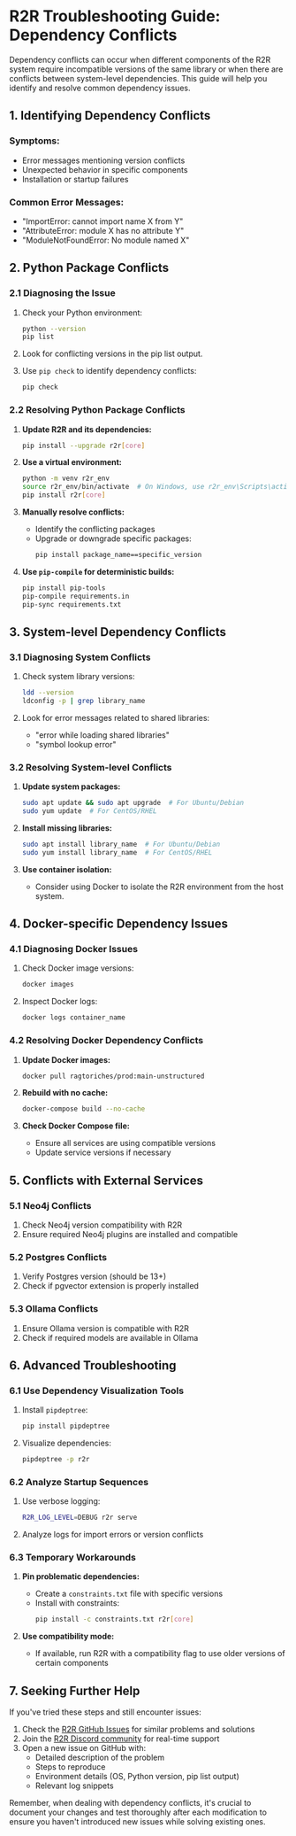 # R2R Troubleshooting Guide: Dependency Conflicts

Dependency conflicts can occur when different components of the R2R system require incompatible versions of the same library or when there are conflicts between system-level dependencies. This guide will help you identify and resolve common dependency issues.

## 1. Identifying Dependency Conflicts

### Symptoms:
- Error messages mentioning version conflicts
- Unexpected behavior in specific components
- Installation or startup failures

### Common Error Messages:
- "ImportError: cannot import name X from Y"
- "AttributeError: module X has no attribute Y"
- "ModuleNotFoundError: No module named X"

## 2. Python Package Conflicts

### 2.1 Diagnosing the Issue

1. Check your Python environment:
   ```bash
   python --version
   pip list
   ```

2. Look for conflicting versions in the pip list output.

3. Use `pip check` to identify dependency conflicts:
   ```bash
   pip check
   ```

### 2.2 Resolving Python Package Conflicts

1. **Update R2R and its dependencies:**
   ```bash
   pip install --upgrade r2r[core]
   ```

2. **Use a virtual environment:**
   ```bash
   python -m venv r2r_env
   source r2r_env/bin/activate  # On Windows, use r2r_env\Scripts\activate
   pip install r2r[core]
   ```

3. **Manually resolve conflicts:**
   - Identify the conflicting packages
   - Upgrade or downgrade specific packages:
     ```bash
     pip install package_name==specific_version
     ```

4. **Use `pip-compile` for deterministic builds:**
   ```bash
   pip install pip-tools
   pip-compile requirements.in
   pip-sync requirements.txt
   ```

## 3. System-level Dependency Conflicts

### 3.1 Diagnosing System Conflicts

1. Check system library versions:
   ```bash
   ldd --version
   ldconfig -p | grep library_name
   ```

2. Look for error messages related to shared libraries:
   - "error while loading shared libraries"
   - "symbol lookup error"

### 3.2 Resolving System-level Conflicts

1. **Update system packages:**
   ```bash
   sudo apt update && sudo apt upgrade  # For Ubuntu/Debian
   sudo yum update  # For CentOS/RHEL
   ```

2. **Install missing libraries:**
   ```bash
   sudo apt install library_name  # For Ubuntu/Debian
   sudo yum install library_name  # For CentOS/RHEL
   ```

3. **Use container isolation:**
   - Consider using Docker to isolate the R2R environment from the host system.

## 4. Docker-specific Dependency Issues

### 4.1 Diagnosing Docker Issues

1. Check Docker image versions:
   ```bash
   docker images
   ```

2. Inspect Docker logs:
   ```bash
   docker logs container_name
   ```

### 4.2 Resolving Docker Dependency Conflicts

1. **Update Docker images:**
   ```bash
   docker pull ragtoriches/prod:main-unstructured
   ```

2. **Rebuild with no cache:**
   ```bash
   docker-compose build --no-cache
   ```

3. **Check Docker Compose file:**
   - Ensure all services are using compatible versions
   - Update service versions if necessary

## 5. Conflicts with External Services

### 5.1 Neo4j Conflicts

1. Check Neo4j version compatibility with R2R
2. Ensure required Neo4j plugins are installed and compatible

### 5.2 Postgres Conflicts

1. Verify Postgres version (should be 13+)
2. Check if pgvector extension is properly installed

### 5.3 Ollama Conflicts

1. Ensure Ollama version is compatible with R2R
2. Check if required models are available in Ollama

## 6. Advanced Troubleshooting

### 6.1 Use Dependency Visualization Tools

1. Install `pipdeptree`:
   ```bash
   pip install pipdeptree
   ```

2. Visualize dependencies:
   ```bash
   pipdeptree -p r2r
   ```

### 6.2 Analyze Startup Sequences

1. Use verbose logging:
   ```bash
   R2R_LOG_LEVEL=DEBUG r2r serve
   ```

2. Analyze logs for import errors or version conflicts

### 6.3 Temporary Workarounds

1. **Pin problematic dependencies:**
   - Create a `constraints.txt` file with specific versions
   - Install with constraints:
     ```bash
     pip install -c constraints.txt r2r[core]
     ```

2. **Use compatibility mode:**
   - If available, run R2R with a compatibility flag to use older versions of certain components

## 7. Seeking Further Help

If you've tried these steps and still encounter issues:

1. Check the [R2R GitHub Issues](https://github.com/SciPhi-AI/R2R/issues) for similar problems and solutions
2. Join the [R2R Discord community](https://discord.gg/p6KqD2kjtB) for real-time support
3. Open a new issue on GitHub with:
   - Detailed description of the problem
   - Steps to reproduce
   - Environment details (OS, Python version, pip list output)
   - Relevant log snippets

Remember, when dealing with dependency conflicts, it's crucial to document your changes and test thoroughly after each modification to ensure you haven't introduced new issues while solving existing ones.

